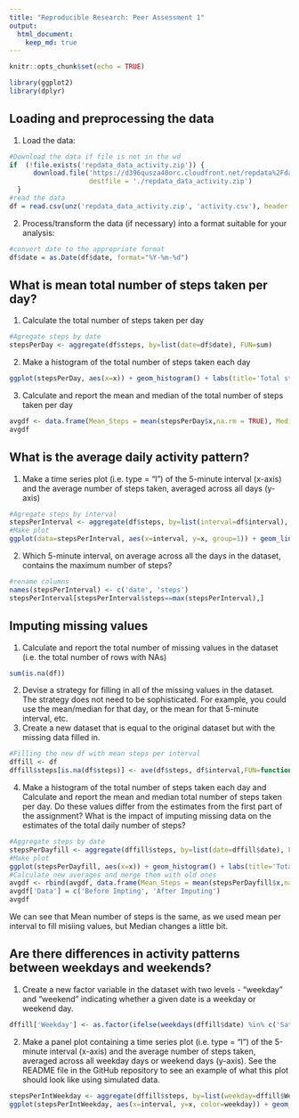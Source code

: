 ---
title: "Reproducible Research: Peer Assessment 1"
output: 
  html_document:
    keep_md: true
---

```{r setup, include=FALSE}
knitr::opts_chunk$set(echo = TRUE)
```
```{r import}
library(ggplot2)
library(dplyr)
```

## Loading and preprocessing the data

1. Load the data:
```{r, get_data, echo = TRUE}
#Download the data if file is not in the wd
if  (!file.exists('repdata_data_activity.zip')) {
      download.file('https://d396qusza40orc.cloudfront.net/repdata%2Fdata%2Factivity.zip', 
                    destfile = './repdata_data_activity.zip')
  }
#read the data
df = read.csv(unz('repdata_data_activity.zip', 'activity.csv'), header = TRUE, sep = ',')
```
2. Process/transform the data (if necessary) into a format suitable for your analysis:
```{r, transform_data, echo=TRUE}
#convert date to the appropriate format
df$date = as.Date(df$date, format="%Y-%m-%d")
```

## What is mean total number of steps taken per day?
  
1. Calculate the total number of steps taken per day
```{r, steps_per_day, echo=TRUE}
#Agregate steps by date
stepsPerDay <- aggregate(df$steps, by=list(date=df$date), FUN=sum)
```
2. Make a histogram of the total number of steps taken each day
```{r,steps_hist,echo=TRUE}
ggplot(stepsPerDay, aes(x=x)) + geom_histogram() + labs(title='Total steps per day', x='Steps', y='Frequency')
```

3. Calculate and report the mean and median of the total number of steps taken per day
```{r,avg_steps}
avgdf <- data.frame(Mean_Steps = mean(stepsPerDay$x,na.rm = TRUE), Median_Steps = median(stepsPerDay$x,na.rm = TRUE))
avgdf
```

## What is the average daily activity pattern?

1. Make a time series plot (i.e. \color{red}{\verb|type = "l"|}type = "l") of the 5-minute interval (x-axis) and the average number of steps taken, averaged across all days (y-axis)
```{r, daily_pattern,echo=TRUE}
#Agregate steps by interval
stepsPerInterval <- aggregate(df$steps, by=list(interval=df$interval), FUN=sum, na.rm=TRUE)
#Make plot
ggplot(data=stepsPerInterval, aes(x=interval, y=x, group=1)) + geom_line()+labs(title='Total steps per interval', x='Steps', y='Frequency')
```

2. Which 5-minute interval, on average across all the days in the dataset, contains the maximum number of steps?
```{r,max_steps, echo=TRUE}
#rename columns
names(stepsPerInterval) <- c('date', 'steps')
stepsPerInterval[stepsPerInterval$steps==max(stepsPerInterval),]
```

## Imputing missing values
1. Calculate and report the total number of missing values in the dataset (i.e. the total number of rows with \color{red}{\verb|NA|}NAs)
```{r,count_NAs, echo=TRUE}
sum(is.na(df))
```
2. Devise a strategy for filling in all of the missing values in the dataset. The strategy does not need to be sophisticated. For example, you could use the mean/median for that day, or the mean for that 5-minute interval, etc.
3. Create a new dataset that is equal to the original dataset but with the missing data filled in.
```{r,fill_NA,echo=TRUE}
#Filling the new df with mean steps per interval
dffill <- df
dffill$steps[is.na(df$steps)] <- ave(df$steps, df$interval,FUN=function(x)mean(x,na.rm = TRUE))[is.na(df$steps)]
```
4. Make a histogram of the total number of steps taken each day and Calculate and report the mean and median total number of steps taken per day. Do these values differ from the estimates from the first part of the assignment? What is the impact of imputing missing data on the estimates of the total daily number of steps?
```{r,hist_2,echo=TRUE}
#Aggregate steps by date
stepsPerDayfill <- aggregate(dffill$steps, by=list(date=dffill$date), FUN=sum)
#Make plot
ggplot(stepsPerDayfill, aes(x=x)) + geom_histogram() + labs(title='Total steps per day', x='Steps', y='Frequency')
#Calculate new averages and merge them with old ones
avgdf <- rbind(avgdf, data.frame(Mean_Steps = mean(stepsPerDayfill$x,na.rm = TRUE), Median_Steps = median(stepsPerDayfill$x,na.rm = TRUE)))
avgdf['Data'] = c('Before Impting', 'After Imputing')
avgdf
```

We can see that Mean number of steps is the same, as we used mean per interval to fill misiing values, but Median changes a little bit.

## Are there differences in activity patterns between weekdays and weekends?
1. Create a new factor variable in the dataset with two levels - "weekday" and "weekend" indicating whether a given date is a weekday or weekend day.
```{r, weekday_pattern, echo=TRUE}
dffill['Weekday'] <- as.factor(ifelse(weekdays(dffill$date) %in% c('Saturday', 'Sunday'), "Weekend", "Weekday"))
```

2. Make a panel plot containing a time series plot (i.e. \color{red}{\verb|type = "l"|}type = "l") of the 5-minute interval (x-axis) and the average number of steps taken, averaged across all weekday days or weekend days (y-axis). See the README file in the GitHub repository to see an example of what this plot should look like using simulated data.
```{r,weekday_plot,echo=TRUE}
stepsPerIntWeekday <- aggregate(dffill$steps, by=list(weekday=dffill$Weekday, interval=dffill$interval), FUN=mean, na.rm=TRUE)
ggplot(stepsPerIntWeekday, aes(x=interval, y=x, color=weekday)) + geom_line() + facet_wrap(weekday ~ ., ncol=1, nrow = 2) + labs(title = 'Average steps by interval', x='Interval', y='Steps')
```



